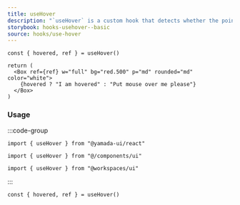 ```yaml
---
title: useHover
description: "`useHover` is a custom hook that detects whether the pointer has moved over or away from an element."
storybook: hooks-usehover--basic
source: hooks/use-hover
---
```


```tsx preview functional client
const { hovered, ref } = useHover()

return (
  <Box ref={ref} w="full" bg="red.500" p="md" rounded="md" color="white">
    {hovered ? "I am hovered" : "Put mouse over me please"}
  </Box>
)
```

### Usage

:::code-group

```tsx [package]
import { useHover } from "@yamada-ui/react"
```

```tsx [alias]
import { useHover } from "@/components/ui"
```

```tsx [monorepo]
import { useHover } from "@workspaces/ui"
```

:::

```tsx
const { hovered, ref } = useHover()
```

